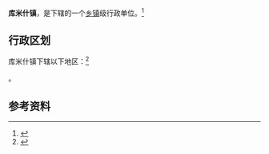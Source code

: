 {{中国乡级行政区|65/21/23/101/000}}

'''库米什镇'''，是{{PRC admin/fullname|65/21/23/101/000|3}}下辖的一个[[乡镇|乡镇]]级行政单位。<ref>{{PRC admin/ref sgc|{{PRC admin/parent|65/21/23/101/000}}}}</ref>

== 行政区划 ==

库米什镇下辖以下地区：<ref>{{PRC admin/ref sgc|65/21/23/101/000}}</ref>

{{PRC admin/children|65/21/23/101/000}}。

== 参考资料 ==

{{reflist}}

{{行政区划小作品}}
{{PRC admin/navcat|65/21/23/101/000}}